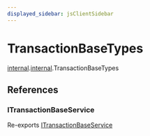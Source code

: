 ```yaml
---
displayed_sidebar: jsClientSidebar
---
```



# TransactionBaseTypes

[internal](../../admin_discounts/modules/admin_discounts.internal.mdx).[internal](../../internal/modules/admin_discounts.internal.internal-1.mdx).TransactionBaseTypes

## References

### ITransactionBaseService

Re-exports [ITransactionBaseService](../../internal/interfaces/admin_discounts.internal.ITransactionBaseService.mdx)

